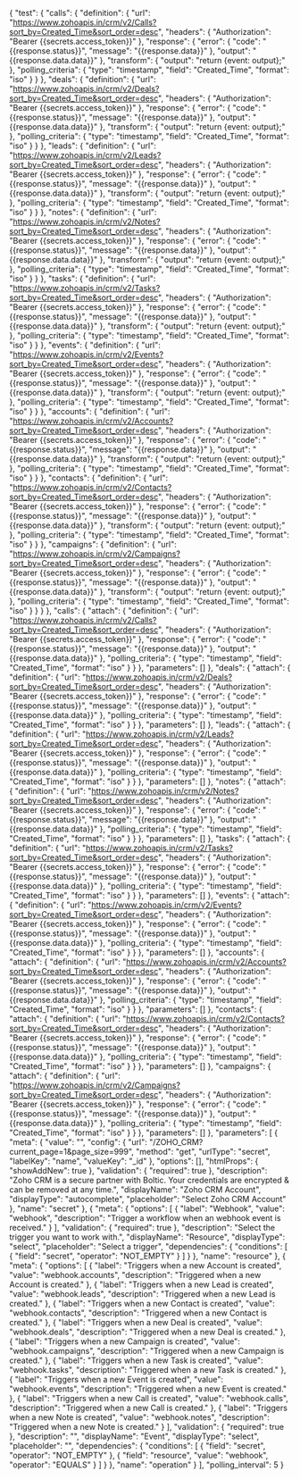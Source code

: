 {
    "test": {
        "calls": {
            "definition": {
                "url": "https://www.zohoapis.in/crm/v2/Calls?sort_by=Created_Time&sort_order=desc",
                "headers": {
                    "Authorization": "Bearer {{secrets.access_token}}"
                },
                "response": {
                    "error": {
                        "code": "{{response.status}}",
                        "message": "{{response.data}}"
                    },
                    "output": "{{response.data.data}}"
                },
                "transform": {
                    "output": "return {event: output};"
                },
                "polling_criteria": {
                    "type": "timestamp",
                    "field": "Created_Time",
                    "format": "iso"
                }
            }
        },
        "deals": {
            "definition": {
                "url": "https://www.zohoapis.in/crm/v2/Deals?sort_by=Created_Time&sort_order=desc",
                "headers": {
                    "Authorization": "Bearer {{secrets.access_token}}"
                },
                "response": {
                    "error": {
                        "code": "{{response.status}}",
                        "message": "{{response.data}}"
                    },
                    "output": "{{response.data.data}}"
                },
                "transform": {
                    "output": "return {event: output};"
                },
                "polling_criteria": {
                    "type": "timestamp",
                    "field": "Created_Time",
                    "format": "iso"
                }
            }
        },
        "leads": {
            "definition": {
                "url": "https://www.zohoapis.in/crm/v2/Leads?sort_by=Created_Time&sort_order=desc",
                "headers": {
                    "Authorization": "Bearer {{secrets.access_token}}"
                },
                "response": {
                    "error": {
                        "code": "{{response.status}}",
                        "message": "{{response.data}}"
                    },
                    "output": "{{response.data.data}}"
                },
                "transform": {
                    "output": "return {event: output};"
                },
                "polling_criteria": {
                    "type": "timestamp",
                    "field": "Created_Time",
                    "format": "iso"
                }
            }
        },
        "notes": {
            "definition": {
                "url": "https://www.zohoapis.in/crm/v2/Notes?sort_by=Created_Time&sort_order=desc",
                "headers": {
                    "Authorization": "Bearer {{secrets.access_token}}"
                },
                "response": {
                    "error": {
                        "code": "{{response.status}}",
                        "message": "{{response.data}}"
                    },
                    "output": "{{response.data.data}}"
                },
                "transform": {
                    "output": "return {event: output};"
                },
                "polling_criteria": {
                    "type": "timestamp",
                    "field": "Created_Time",
                    "format": "iso"
                }
            }
        },
        "tasks": {
            "definition": {
                "url": "https://www.zohoapis.in/crm/v2/Tasks?sort_by=Created_Time&sort_order=desc",
                "headers": {
                    "Authorization": "Bearer {{secrets.access_token}}"
                },
                "response": {
                    "error": {
                        "code": "{{response.status}}",
                        "message": "{{response.data}}"
                    },
                    "output": "{{response.data.data}}"
                },
                "transform": {
                    "output": "return {event: output};"
                },
                "polling_criteria": {
                    "type": "timestamp",
                    "field": "Created_Time",
                    "format": "iso"
                }
            }
        },
        "events": {
            "definition": {
                "url": "https://www.zohoapis.in/crm/v2/Events?sort_by=Created_Time&sort_order=desc",
                "headers": {
                    "Authorization": "Bearer {{secrets.access_token}}"
                },
                "response": {
                    "error": {
                        "code": "{{response.status}}",
                        "message": "{{response.data}}"
                    },
                    "output": "{{response.data.data}}"
                },
                "transform": {
                    "output": "return {event: output};"
                },
                "polling_criteria": {
                    "type": "timestamp",
                    "field": "Created_Time",
                    "format": "iso"
                }
            }
        },
        "accounts": {
            "definition": {
                "url": "https://www.zohoapis.in/crm/v2/Accounts?sort_by=Created_Time&sort_order=desc",
                "headers": {
                    "Authorization": "Bearer {{secrets.access_token}}"
                },
                "response": {
                    "error": {
                        "code": "{{response.status}}",
                        "message": "{{response.data}}"
                    },
                    "output": "{{response.data.data}}"
                },
                "transform": {
                    "output": "return {event: output};"
                },
                "polling_criteria": {
                    "type": "timestamp",
                    "field": "Created_Time",
                    "format": "iso"
                }
            }
        },
        "contacts": {
            "definition": {
                "url": "https://www.zohoapis.in/crm/v2/Contacts?sort_by=Created_Time&sort_order=desc",
                "headers": {
                    "Authorization": "Bearer {{secrets.access_token}}"
                },
                "response": {
                    "error": {
                        "code": "{{response.status}}",
                        "message": "{{response.data}}"
                    },
                    "output": "{{response.data.data}}"
                },
                "transform": {
                    "output": "return {event: output};"
                },
                "polling_criteria": {
                    "type": "timestamp",
                    "field": "Created_Time",
                    "format": "iso"
                }
            }
        },
        "campaigns": {
            "definition": {
                "url": "https://www.zohoapis.in/crm/v2/Campaigns?sort_by=Created_Time&sort_order=desc",
                "headers": {
                    "Authorization": "Bearer {{secrets.access_token}}"
                },
                "response": {
                    "error": {
                        "code": "{{response.status}}",
                        "message": "{{response.data}}"
                    },
                    "output": "{{response.data.data}}"
                },
                "transform": {
                    "output": "return {event: output};"
                },
                "polling_criteria": {
                    "type": "timestamp",
                    "field": "Created_Time",
                    "format": "iso"
                }
            }
        }
    },
    "calls": {
        "attach": {
            "definition": {
                "url": "https://www.zohoapis.in/crm/v2/Calls?sort_by=Created_Time&sort_order=desc",
                "headers": {
                    "Authorization": "Bearer {{secrets.access_token}}"
                },
                "response": {
                    "error": {
                        "code": "{{response.status}}",
                        "message": "{{response.data}}"
                    },
                    "output": "{{response.data.data}}"
                },
                "polling_criteria": {
                    "type": "timestamp",
                    "field": "Created_Time",
                    "format": "iso"
                }
            }
        },
        "parameters": []
    },
    "deals": {
        "attach": {
            "definition": {
                "url": "https://www.zohoapis.in/crm/v2/Deals?sort_by=Created_Time&sort_order=desc",
                "headers": {
                    "Authorization": "Bearer {{secrets.access_token}}"
                },
                "response": {
                    "error": {
                        "code": "{{response.status}}",
                        "message": "{{response.data}}"
                    },
                    "output": "{{response.data.data}}"
                },
                "polling_criteria": {
                    "type": "timestamp",
                    "field": "Created_Time",
                    "format": "iso"
                }
            }
        },
        "parameters": []
    },
    "leads": {
        "attach": {
            "definition": {
                "url": "https://www.zohoapis.in/crm/v2/Leads?sort_by=Created_Time&sort_order=desc",
                "headers": {
                    "Authorization": "Bearer {{secrets.access_token}}"
                },
                "response": {
                    "error": {
                        "code": "{{response.status}}",
                        "message": "{{response.data}}"
                    },
                    "output": "{{response.data.data}}"
                },
                "polling_criteria": {
                    "type": "timestamp",
                    "field": "Created_Time",
                    "format": "iso"
                }
            }
        },
        "parameters": []
    },
    "notes": {
        "attach": {
            "definition": {
                "url": "https://www.zohoapis.in/crm/v2/Notes?sort_by=Created_Time&sort_order=desc",
                "headers": {
                    "Authorization": "Bearer {{secrets.access_token}}"
                },
                "response": {
                    "error": {
                        "code": "{{response.status}}",
                        "message": "{{response.data}}"
                    },
                    "output": "{{response.data.data}}"
                },
                "polling_criteria": {
                    "type": "timestamp",
                    "field": "Created_Time",
                    "format": "iso"
                }
            }
        },
        "parameters": []
    },
    "tasks": {
        "attach": {
            "definition": {
                "url": "https://www.zohoapis.in/crm/v2/Tasks?sort_by=Created_Time&sort_order=desc",
                "headers": {
                    "Authorization": "Bearer {{secrets.access_token}}"
                },
                "response": {
                    "error": {
                        "code": "{{response.status}}",
                        "message": "{{response.data}}"
                    },
                    "output": "{{response.data.data}}"
                },
                "polling_criteria": {
                    "type": "timestamp",
                    "field": "Created_Time",
                    "format": "iso"
                }
            }
        },
        "parameters": []
    },
    "events": {
        "attach": {
            "definition": {
                "url": "https://www.zohoapis.in/crm/v2/Events?sort_by=Created_Time&sort_order=desc",
                "headers": {
                    "Authorization": "Bearer {{secrets.access_token}}"
                },
                "response": {
                    "error": {
                        "code": "{{response.status}}",
                        "message": "{{response.data}}"
                    },
                    "output": "{{response.data.data}}"
                },
                "polling_criteria": {
                    "type": "timestamp",
                    "field": "Created_Time",
                    "format": "iso"
                }
            }
        },
        "parameters": []
    },
    "accounts": {
        "attach": {
            "definition": {
                "url": "https://www.zohoapis.in/crm/v2/Accounts?sort_by=Created_Time&sort_order=desc",
                "headers": {
                    "Authorization": "Bearer {{secrets.access_token}}"
                },
                "response": {
                    "error": {
                        "code": "{{response.status}}",
                        "message": "{{response.data}}"
                    },
                    "output": "{{response.data.data}}"
                },
                "polling_criteria": {
                    "type": "timestamp",
                    "field": "Created_Time",
                    "format": "iso"
                }
            }
        },
        "parameters": []
    },
    "contacts": {
        "attach": {
            "definition": {
                "url": "https://www.zohoapis.in/crm/v2/Contacts?sort_by=Created_Time&sort_order=desc",
                "headers": {
                    "Authorization": "Bearer {{secrets.access_token}}"
                },
                "response": {
                    "error": {
                        "code": "{{response.status}}",
                        "message": "{{response.data}}"
                    },
                    "output": "{{response.data.data}}"
                },
                "polling_criteria": {
                    "type": "timestamp",
                    "field": "Created_Time",
                    "format": "iso"
                }
            }
        },
        "parameters": []
    },
    "campaigns": {
        "attach": {
            "definition": {
                "url": "https://www.zohoapis.in/crm/v2/Campaigns?sort_by=Created_Time&sort_order=desc",
                "headers": {
                    "Authorization": "Bearer {{secrets.access_token}}"
                },
                "response": {
                    "error": {
                        "code": "{{response.status}}",
                        "message": "{{response.data}}"
                    },
                    "output": "{{response.data.data}}"
                },
                "polling_criteria": {
                    "type": "timestamp",
                    "field": "Created_Time",
                    "format": "iso"
                }
            }
        },
        "parameters": []
    },
    "parameters": [
        {
            "meta": {
                "value": "",
                "config": {
                    "url": "/ZOHO_CRM?current_page=1&page_size=999",
                    "method": "get",
                    "urlType": "secret",
                    "labelKey": "name",
                    "valueKey": "_id"
                },
                "options": [],
                "htmlProps": {
                    "showAddNew": true
                },
                "validation": {
                    "required": true
                },
                "description": "Zoho CRM is a secure partner with Boltic. Your credentials are encrypted & can be removed at any time.",
                "displayName": "Zoho CRM Account",
                "displayType": "autocomplete",
                "placeholder": "Select Zoho CRM Account"
            },
            "name": "secret"
        },
        {
            "meta": {
                "options": [
                    {
                        "label": "Webhook",
                        "value": "webhook",
                        "description": "Trigger a workflow when an webhook event is received."
                    }
                ],
                "validation": {
                    "required": true
                },
                "description": "Select the trigger you want to work with.",
                "displayName": "Resource",
                "displayType": "select",
                "placeholder": "Select a trigger",
                "dependencies": {
                    "conditions": [
                        {
                            "field": "secret",
                            "operator": "NOT_EMPTY"
                        }
                    ]
                }
            },
            "name": "resource"
        },
        {
            "meta": {
                "options": [
                    {
                        "label": "Triggers when a new Account is created",
                        "value": "webhook.accounts",
                        "description": "Triggered when a new Account is created."
                    },
                    {
                        "label": "Triggers when a new Lead is created",
                        "value": "webhook.leads",
                        "description": "Triggered when a new Lead is created."
                    },
                    {
                        "label": "Triggers when a new Contact is created",
                        "value": "webhook.contacts",
                        "description": "Triggered when a new Contact is created."
                    },
                    {
                        "label": "Triggers when a new Deal is created",
                        "value": "webhook.deals",
                        "description": "Triggered when a new Deal is created."
                    },
                    {
                        "label": "Triggers when a new Campaign is created",
                        "value": "webhook.campaigns",
                        "description": "Triggered when a new Campaign is created."
                    },
                    {
                        "label": "Triggers when a new Task is created",
                        "value": "webhook.tasks",
                        "description": "Triggered when a new Task is created."
                    },
                    {
                        "label": "Triggers when a new Event is created",
                        "value": "webhook.events",
                        "description": "Triggered when a new Event is created."
                    },
                    {
                        "label": "Triggers when a new Call is created",
                        "value": "webhook.calls",
                        "description": "Triggered when a new Call is created."
                    },
                    {
                        "label": "Triggers when a new Note is created",
                        "value": "webhook.notes",
                        "description": "Triggered when a new Note is created."
                    }
                ],
                "validation": {
                    "required": true
                },
                "description": "",
                "displayName": "Event",
                "displayType": "select",
                "placeholder": "",
                "dependencies": {
                    "conditions": [
                        {
                            "field": "secret",
                            "operator": "NOT_EMPTY"
                        },
                        {
                            "field": "resource",
                            "value": "webhook",
                            "operator": "EQUALS"
                        }
                    ]
                }
            },
            "name": "operation"
        }
    ],
    "polling_interval": 5
}